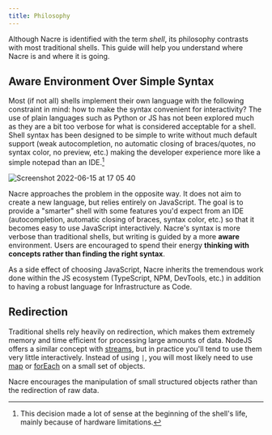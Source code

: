```yaml
---
title: Philosophy
---
```


Although Nacre is identified with the term _shell_, its philosophy contrasts with most traditional shells. This guide will help you understand where Nacre is and where it is going.

## Aware Environment Over Simple Syntax

Most (if not all) shells implement their own language with the following constraint in mind: how to make the syntax convenient for interactivity? The use of plain languages such as Python or JS has not been explored much as they are a bit too verbose for what is considered acceptable for a shell. Shell syntax has been designed to be simple to write without much default support (weak autocompletion, no automatic closing of braces/quotes, no syntax color, no preview, etc.) making the developer experience more like a simple notepad than an IDE.[^1]

![Screenshot 2022-06-15 at 17 05 40](https://user-images.githubusercontent.com/11426226/173861223-7c552e07-9587-4a9c-8f60-b344e3e9589e.png)

Nacre approaches the problem in the opposite way. It does not aim to create a new language, but relies entirely on JavaScript. The goal is to provide a "smarter" shell with some features you'd expect from an IDE (autocompletion, automatic closing of braces, syntax color, etc.) so that it becomes easy to use JavaScript interactively. Nacre's syntax is more verbose than traditional shells, but writing is guided by a more **aware** environment. Users are encouraged to spend their energy **thinking with concepts rather than finding the right syntax**.

As a side effect of choosing JavaScript, Nacre inherits the tremendous work done within the JS ecosystem (TypeScript, NPM, DevTools, etc.) in addition to having a robust language for Infrastructure as Code.

## Redirection

Traditional shells rely heavily on redirection, which makes them extremely memory and time efficient for processing large amounts of data. NodeJS offers a similar concept with  [streams](https://nodejs.dev/learn/nodejs-streams), but in practice you'll tend to use them very little interactively. Instead of using `|`, you will most likely need to use [map](https://developer.mozilla.org/en-US/docs/Web/JavaScript/Reference/Global_Objects/Array/map) or [forEach](https://developer.mozilla.org/en-US/docs/Web/JavaScript/Reference/Global_Objects/Array/forEach) on a small set of objects.

Nacre encourages the manipulation of small structured objects rather than the redirection of raw data.

[^1]: This decision made a lot of sense at the beginning of the shell's life, mainly because of hardware limitations.
